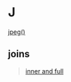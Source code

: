 # J {-}

[jpeg()](linkedin-learning.pxf.io/rweekly_plottofile)

## joins

> [inner and full](https://linkedin-learning.pxf.io/rweekly_innerfull)